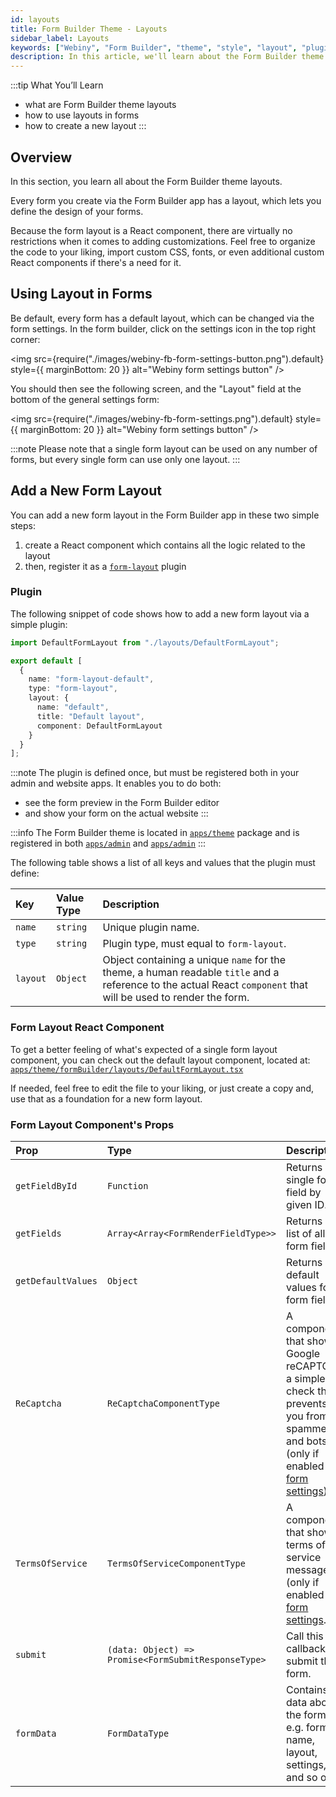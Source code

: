 ```yaml
---
id: layouts
title: Form Builder Theme - Layouts
sidebar_label: Layouts
keywords: ["Webiny", "Form Builder", "theme", "style", "layout", "plugin"]
description: In this article, we'll learn about the Form Builder theme layouts
---
```


<!-- Always include this section on top of the page. -->

:::tip What You’ll Learn
- what are Form Builder theme layouts
- how to use layouts in forms
- how to create a new layout
:::

## Overview

In this section, you learn all about the Form Builder theme layouts.

Every form you create via the Form Builder app has a layout, which lets you define the design of your forms.

Because the form layout is a React component, there are virtually no restrictions when it comes to adding customizations.
Feel free to organize the code to your liking, import custom CSS, fonts, or even additional custom React components if there's a need for it.

## Using Layout in Forms
Be default, every form has a default layout, which can be changed via the form settings. In the form builder, click on the settings icon in the top right corner:

<!-- vale off -->

<img
  src={require("./images/webiny-fb-form-settings-button.png").default}
  style={{ marginBottom: 20 }}
  alt="Webiny form settings button"
/>

<!-- vale on -->

You should then see the following screen, and the "Layout" field at the bottom of the general settings form:

<!-- vale off -->

<img
  src={require("./images/webiny-fb-form-settings.png").default}
  style={{ marginBottom: 20 }}
  alt="Webiny form settings button"
/>

<!-- vale on -->

:::note
Please note that a single form layout can be used on any number of forms, but every single form can use only one layout.
:::


## Add a New Form Layout

You can add a new form layout in the Form Builder app in these two simple steps:
1. create a React component which contains all the logic related to the layout
2. then, register it as a [`form-layout`](/docs/references/form-builder/plugins) plugin


### Plugin

The following snippet of code shows how to add a new form layout via a simple plugin:

```ts title="apps/theme/formBuilder/index.ts"
import DefaultFormLayout from "./layouts/DefaultFormLayout";

export default [
  {
    name: "form-layout-default",
    type: "form-layout",
    layout: {
      name: "default",
      title: "Default layout",
      component: DefaultFormLayout
    }
  }
];
```

:::note
The plugin is defined once, but must be registered both in your admin and website apps.
It enables you to do both:
- see the form preview in the Form Builder editor
- and show your form on the actual website
:::


:::info
The Form Builder theme is located in [`apps/theme`](https://github.com/webiny/webiny-js/blob/next/apps/theme/formBuilder/index.ts) package
and is registered in both [`apps/admin`](https://github.com/webiny/webiny-js/blob/next/apps/admin/code/src/plugins/index.ts#L59)
and [`apps/admin`](https://github.com/webiny/webiny-js/blob/next/apps/website/code/src/plugins/index.ts#L6)
:::

The following table shows a list of all keys and values that the plugin must define:

| Key         | Value Type        | Description                                                                                                  |
| :---------- | :---------------- | :----------------------------------------------------------------------------------------------------------- |
| `name`      | `string`          | Unique plugin name.                                                                                          |
| `type`      | `string`          | Plugin type, must equal to `form-layout`.                                                                    |
| `layout`     | `Object`          | Object containing a unique `name` for the theme, a human readable `title` and a reference to the actual React `component` that will be used to render the form. |


### Form Layout React Component

To get a better feeling of what's expected of a single form layout component, you can check out the default layout component, located at:
[`apps/theme/formBuilder/layouts/DefaultFormLayout.tsx`](https://github.com/webiny/webiny-js/blob/next/apps/theme/formBuilder/layouts/DefaultFormLayout.tsx)

If needed, feel free to edit the file to your liking, or just create a copy and, use that as a foundation for a new form layout.

### Form Layout Component's Props

| Prop               | Type                                                | Description                                                                                                                                                                            |
| :----------------- | :-------------------------------------------------- | :------------------------------------------------------------------------------------------------------------------------------------------------------------------------------------- |
| `getFieldById`     | `Function`                                          | Returns a single form field by given ID.                                                                                                                                               |
| `getFields`        | `Array<Array<FormRenderFieldType>>`                 | Returns a list of all form fields.                                                                                                                                                     |
| `getDefaultValues` | `Object`                                            | Returns default values for all form fields.                                                                                                                                            |
| `ReCaptcha`        | `ReCaptchaComponentType`                            | A components that shows Google reCAPTCHA, a simple check that prevents you from spammers and bots (only if enabled via [form settings](/docs/webiny-apps/form-builder/form-settings)). |
| `TermsOfService`   | `TermsOfServiceComponentType`                       | A component that shows terms of service message (only if enabled via [form settings](/docs/webiny-apps/form-builder/form-settings).                                                    |
| `submit`           | `(data: Object) => Promise<FormSubmitResponseType>` | Call this callback to submit the form.                                                                                                                                                 |
| `formData`         | `FormDataType`                                      | Contains data about the form, e.g. form name, layout, settings, and so on.                                                                                                             |
